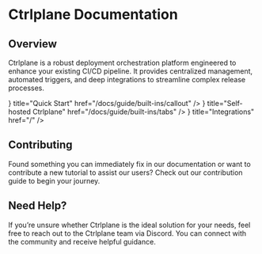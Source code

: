
# Ctrlplane Documentation

## Overview

Ctrlplane is a robust deployment orchestration platform engineered to enhance
your existing CI/CD pipeline. It provides centralized management, automated
triggers, and deep integrations to streamline complex release processes.

<Cards>
  <Card
    icon={<TbBook className="h-8 w-8 stroke-blue-400" />}
    title="Quick Start"
    href="/docs/guide/built-ins/callout"
  />
  <Card
    icon={<TbServer className="h-8 w-8 stroke-yellow-400" />}
    title="Self-hosted Ctrlplane"
    href="/docs/guide/built-ins/tabs"
  />
  <Card
    icon={<TbPlug className="h-8 w-8 stroke-purple-400" />}
    title="Integrations"
    href="/"
  />
</Cards>

## Contributing

Found something you can immediately fix in our documentation or want to
contribute a new tutorial to assist our users? Check out our contribution guide
to begin your journey.

## Need Help?

If you’re unsure whether Ctrlplane is the ideal solution for your needs, feel
free to reach out to the Ctrlplane team via Discord. You can connect with the
community and receive helpful guidance.
